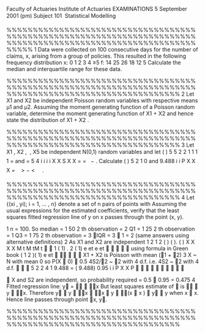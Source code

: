 Faculty of Actuaries Institute of Actuaries
EXAMINATIONS
5 September 2001 (pm)
Subject 101  Statistical Modelling

%%%%%%%%%%%%%%%%%%%%%%%%%%%%%%%%%%%%%%%%%%%%%%%%%%%%%%%%%%%%%%%%%%%%%%%%%%%%%%%%%%%%%%%%%%%%%%%%%%%%%%%%%%%%%%%%%
1 Data were collected on 100 consecutive days for the number of claims, x, arising
from a group of policies. This resulted in the following frequency distribution
x: 0 1 2 3 4 ≥5
f: 14 25 26 18 12 5
Calculate the median and interquartile range for these data. 

%%%%%%%%%%%%%%%%%%%%%%%%%%%%%%%%%%%%%%%%%%%%%%%%%%%%%%%%%%%%%%%%%%%%%%%%%%%%%%%%%%%%%%%%%%%%%%%%%%%%%%%%%
2 Let X1 and X2 be independent Poisson random variables with respective means μ1
and μ2.
Assuming the moment generating function of a Poisson random variable,
determine the moment generating function of X1 + X2 and hence state the
distribution of X1 + X2 . 

%%%%%%%%%%%%%%%%%%%%%%%%%%%%%%%%%%%%%%%%%%%%%%%%%%%%%%%%%%%%%%%%%%%%%%%%%%%%%%%%%%%%%%%%%%%%%%%%%%%%%%%%%
3 Let X1 , X2 ,  , X5 be independent N(0,1) random variables and let
( ) 5 5 2 2
1 1
1 1
= and =
5 4 i i
i i
X X S X X
= =
  − .
Calculate ( ) 5 2
1
0 and 9.488 i
i
P X X X
=
 
 > − < 
 
 . 

%%%%%%%%%%%%%%%%%%%%%%%%%%%%%%%%%%%%%%%%%%%%%%%%%%%%%%%%%%%%%%%%%%%%%%%%%%%%%%%%%%%%%%%%%%%%%%%%%%%%%%%%%
4 Let {(xi , yi); i = 1, … , n} denote a set of n pairs of points with
Assuming the usual expressions for the estimated coefficients, verify that the
least squares fitted regression line of y on x passes through the point (x, y). 

\newpage

1 n = 100. So median =
1
50
2
th observation = 2
Q1 =
1
25
2
th observation = 1
Q3 =
1
75
2
th observation = 3 IQR = 3  1 = 2
(same answers using alternative definitions)
2 As X1 and X2 are independent
1 2 1 2
( ) ( ). ( ) X X X X M t M tM t 

1 ( 1) . 2 ( 1) e et e et    
 using formula in Green book
( 1 2 )( 1) e et   

 X1 + X2 is Poisson with mean (1 + 2)
3 X ~ N with mean 0 so P(X  0)  0.5
4S2/2 ~ 2
with 4 d.f. i.e. 4S2 ~ 2
with 4 d.f.
  
5 2 2
4
1
9.488 = ( 9.488) 0.95 i
i
P X X P

 
      
	 


X and S2 are independent, so probability required = 0.5  0.95 = 0.475
4 Fitted regression line:
y =   x
But least squares estimate of  is
  y  x.
Therefore y  y  x  x  y  (x  x )
 y  y when x  x. Hence line passes through point x, y.

%%%%%%%%%%%%%%%%%%%%%%%%%%%%%%%%%%%%%%%%%%%%%%%%%%%%%%%%%%%%%%%%%%%%%%%%%%%%%%%%%%%%%%%%%%%%%%%%%%%%%%%%%
